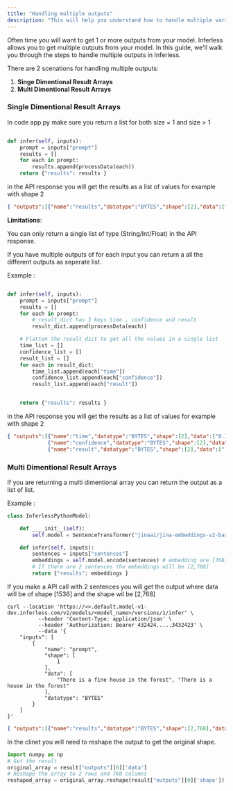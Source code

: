 ```yaml
---
title: "Handling multiple outputs"
description: "This will help you understand how to handle multiple varrible outputs in Client side"
---
```


Often time you will want to get 1 or more outputs from your model. Inferless allows you to get multiple outputs from your model. In this guide, we'll walk you through the steps to handle multiple outputs in Inferless.

There are 2 scenations for handling multiple outputs:

1. **Singe Dimentional Result Arrays**
2. **Multi Dimentional Result Arrays**


### Single Dimentional Result Arrays

In code app.py make sure you return a list for both size = 1 and size > 1 
```python

def infer(self, inputs):
    prompt = inputs["prompt"] 
    results = []
    for each in prompt:
        results.append(processData(each))
    return {"results": results }
```

in the API response you will get the results as a list of values for example with shape 2 


```json
{ "outputs":[{"name":"results","datatype":"BYTES","shape":[2],"data":[" Making an omelette is a simple process", " Making an omelette is a simple process"]}] }
```

**Limitations**:

You can only return a single list of type (String/Int/Float) in the API response. 

If you have multiple outputs of for each input you can return a all the different outputs as seperate list. 

Example : 

```python

def infer(self, inputs):
    prompt = inputs["prompt"] 
    results = []
    for each in prompt:
        # result_dict has 3 keys time , confidence and result
        result_dict.append(processData(each))

    # Flatten the result_dict to get all the values in a single list
    time_list = []
    confidence_list = []
    result_list = []
    for each in result_dict:
        time_list.append(each["time"])
        confidence_list.append(each["confidence"])
        result_list.append(each["result"])


    return {"results": results }
```

in the API response you will get the results as a list of values for example with shape 2

```json
{ "outputs":[{"name":"time","datatype":"BYTES","shape":[2],"data":["0.1", "0.2"]},
             {"name":"confidence","datatype":"BYTES","shape":[2],"data":["0.9", "0.8"]},
             {"name":"result","datatype":"BYTES","shape":[2],"data":[" Making an omelette is a simple process", " Making an omelette is a simple process"]}] }
```


### Multi Dimentional Result Arrays

If you are returning a multi dimentional array you can return the output as a list of list. 

Example : 

```python
class InferlessPythonModel:

	def ____init__(self):
		self.model = SentenceTransformer("jinaai/jina-embeddings-v2-base-en", trust_remote_code=True)

	def infer(self, inputs):
		sentences = inputs["sentences"]
		embeddings = self.model.encode(sentences) # embedding are [768]
        # If there are 2 sentences the embeddings will be [2,768]
		return {"results": embeddings }
```

If you make a API call with 2 sentences you will get the output where data will be of shape [1536] and the shape wil be [2,768]

```shell
curl --location 'https://<>.default.model-v1-dev.inferless.com/v2/models/<model_name>/versions/1/infer' \
          --header 'Content-Type: application/json' \
          --header 'Authorization: Bearer 432424.....3432423' \
          --data '{
    "inputs": [
        {
            "name": "prompt",
            "shape": [
                1
            ],
            "data": [
                "There is a fine house in the forest", "There is a house in the forest"
            ],
            "datatype": "BYTES"
        }
    ]
}'
```

```json
{ "outputs":[{"name":"results","datatype":"BYTES","shape":[2,768],"data":[0.1,0.2,0.3,0.4,0.5,0.6,0.7,0.8,0.9,0.1,0.2,0.3,0.4,0.5,0.6,0.7,0.8,0.9,0.1,0.2,0.3,0.4,0.5,0.6,0.7,0.8,0.9,0.1,0.2,0.3,0.4,0.5,0.6,0.7,0.8,0.9,0.1,0.2,0.3,0.4,0.5,0.6,0.7,0.8,0.9,0.1,0.2,0.3,0.4,0.5,0.6,0.7,0.8,0.9,0.1,0.2,0.3,0.4,0.5,0.6,0.7,0.8,0.9,0.1,0.2,0.3,0.4,0.5,0.6,0.7,0.8,0.9,0.1,0.2,0.3,0.4,0.5,0.6,0.7,0.8,0.9,0.1,0.2,0.3,0.4,0.5,0.6,0.7,0.8,0.9,0.1,0.2,0.3,0.4,0.5,0.6,0.7,0.8,0.9,0.1,0.2,0.3,0.4,0.5,0.6,0.7,0.8,0.9,0.1,0.2,0.3,0.4,0.5,0.6]} ] }
```

In the clinet you will need to reshape the output to get the original shape. 

```python
import numpy as np
# Get the result 
original_array = result["outputs"][0]['data']
# Reshape the array to 2 rows and 768 columns
reshaped_array = original_array.reshape(result["outputs"][0]['shape'])
```

